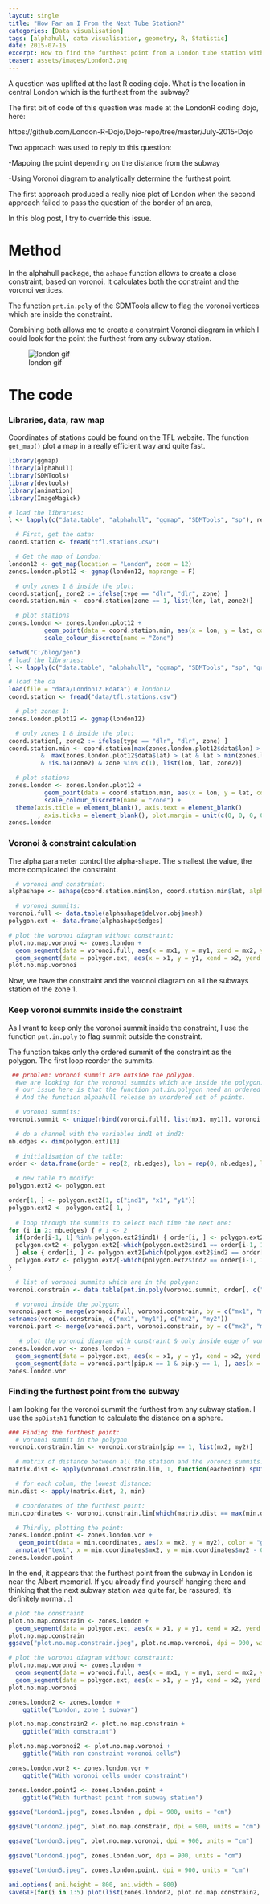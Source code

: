 ```yaml
---
layout: single
title: "How Far am I From the Next Tube Station?"
categories: [Data visualisation]
tags: [alphahull, data visualisation, geometry, R, Statistic]
date: 2015-07-16
excerpt: How to find the furthest point from a London tube station with Voronoi
teaser: assets/images/London3.png
---
```


A question was uplifted at the last R coding dojo. What is the location in central London which is the furthest from the subway?

The first bit of code of this question was made at the LondonR coding dojo, here:

https://github.com/London-R-Dojo/Dojo-repo/tree/master/July-2015-Dojo

Two approach was used to reply to this question:

-Mapping the point depending on the distance from the subway

-Using Voronoi diagram to analytically determine the furthest point.

 
The first approach produced a really nice plot of London when the second approach failed to pass the question of the border of an area,

In this blog post, I try to override this issue.

<h1> Method </h1>

In the alphahull package, the `ashape` function allows to create a close constraint, based on voronoi. It calculates both the constraint and the voronoi vertices.

The function `pnt.in.poly` of the SDMTools allow to flag the voronoi vertices which are inside the constraint.

Combining both allows me to create a constraint Voronoi diagram in which I could look for the point the furthest from any subway station.

![london gif ]({{ site.baseurl }}/image/London.gif) 

<h1> The code </h1>

<h3> Libraries, data, raw map </h3>

Coordinates of stations could be found on the TFL website.
The function `get_map()` plot a map in a really efficient way and quite fast.

```r
library(ggmap)
library(alphahull)
library(SDMTools) 
library(devtools)
library(animation)
library(ImageMagick)

# load the libraries:
l <- lapply(c("data.table", "alphahull", "ggmap", "SDMTools", "sp"), require, character.only = T)

  # First, get the data:
coord.station <- fread("tfl.stations.csv")

  # Get the map of London:
london12 <- get_map(location = "London", zoom = 12)
zones.london.plot12 <- ggmap(london12, maprange = F) 

  # only zones 1 & inside the plot:
coord.station[, zone2 := ifelse(type == "dlr", "dlr", zone) ]
coord.station.min <- coord.station[zone == 1, list(lon, lat, zone2)]

  # plot stations
zones.london <- zones.london.plot12 +
          geom_point(data = coord.station.min, aes(x = lon, y = lat, colour = as.factor(zone2)), size = 1.5) +
          scale_colour_discrete(name = "Zone")
```


```r
setwd("C:/blog/gen")
# load the libraries:
l <- lapply(c("data.table", "alphahull", "ggmap", "SDMTools", "sp", "grid"), require, character.only = T)

# load the da
load(file = "data/London12.Rdata") # london12
coord.station <- fread("data/tfl.stations.csv")

  # plot zones 1:
zones.london.plot12 <- ggmap(london12) 

  # only zones 1 & inside the plot:
coord.station[, zone2 := ifelse(type == "dlr", "dlr", zone) ]
coord.station.min <- coord.station[max(zones.london.plot12$data$lon) > lon & lon > min(zones.london.plot12$data$lon)
         &  max(zones.london.plot12$data$lat) > lat & lat > min(zones.london.plot12$data$lat)
         & !is.na(zone2) & zone %in% c(1), list(lon, lat, zone2)]

  # plot stations
zones.london <- zones.london.plot12 +
          geom_point(data = coord.station.min, aes(x = lon, y = lat, colour = as.factor(zone2)), size = 3) +
          scale_colour_discrete(name = "Zone") +
  theme(axis.title = element_blank(), axis.text = element_blank()
        , axis.ticks = element_blank(), plot.margin = unit(c(0, 0, 0, 0), "cm"))
zones.london
```


<h3> Voronoi & constraint calculation </h3>

The alpha parameter control the alpha-shape. The smallest the value, the more complicated the constraint.

```r

  # voronoi and constraint:
alphashape <- ashape(coord.station.min$lon, coord.station.min$lat, alpha = 0.021)

  # voronoi summits:
voronoi.full <- data.table(alphashape$delvor.obj$mesh)
polygon.ext <- data.frame(alphashape$edges)

# plot the voronoi diagram without constraint:
plot.no.map.voronoi <- zones.london +
  geom_segment(data = voronoi.full, aes(x = mx1, y = my1, xend = mx2, yend = my2), colour = "red", size=0.25) +
  geom_segment(data = polygon.ext, aes(x = x1, y = y1, xend = x2, yend = y2), colour = "blue", size=0.25)
plot.no.map.voronoi

```

Now, we have the constraint and the voronoi diagram on all the subways station of the zone 1.

<h3> Keep voronoi summits inside the constraint </h3>

As I want to keep only the voronoi summit inside the constraint, I use the function `pnt.in.poly` to flag summit outside the constraint.

The function takes only the ordered summit of the constraint as the polygon. The first loop reorder the summits.

```r

 ## problem: voronoi summit are outside the polygon.
  #we are looking for the voronoi summits which are inside the polygon.
  # our issue here is that the function pnt.in.polygon need an ordered table of the summit.
  # And the function alphahull release an unordered set of points.

  # voronoi summits:
voronoi.summit <- unique(rbind(voronoi.full[, list(mx1, my1)], voronoi.full[, list(mx2, my2)], use.names = F))

  # do a channel with the variables ind1 et ind2:
nb.edges <- dim(polygon.ext)[1]
  
  # initialisation of the table:
order <- data.frame(order = rep(2, nb.edges), lon = rep(0, nb.edges), lat = rep(0, nb.edges), stringsAsFactors = F)

  # new table to modify:
polygon.ext2 <- polygon.ext

order[1, ] <- polygon.ext2[1, c("ind1", "x1", "y1")]
polygon.ext2 <- polygon.ext2[-1, ]
  
  # loop through the summits to select each time the next one:
for (i in 2: nb.edges) { # i <- 2
  if(order[i-1, 1] %in% polygon.ext2$ind1) { order[i, ] <- polygon.ext2[which(polygon.ext2$ind1 == order[i-1, 1]), c("ind2", "x2", "y2")]
  polygon.ext2 <- polygon.ext2[-which(polygon.ext2$ind1 == order[i-1, 1]), ]
  } else { order[i, ] <- polygon.ext2[which(polygon.ext2$ind2 == order[i-1, 1]), c("ind1", "x1", "y1")]
  polygon.ext2 <- polygon.ext2[-which(polygon.ext2$ind2 == order[i-1, 1]), ]}
}

  # list of voronoi summits which are in the polygon:
voronoi.constrain <- data.table(pnt.in.poly(voronoi.summit, order[, c("lon", "lat")]))

  # voronoi inside the polygon:
voronoi.part <- merge(voronoi.full, voronoi.constrain, by = c("mx1", "my1"), all.x = T)
setnames(voronoi.constrain, c("mx1", "my1"), c("mx2", "my2"))
voronoi.part <- merge(voronoi.part, voronoi.constrain, by = c("mx2", "my2"), all.x = T)

   # plot the voronoi diagram with constraint & only inside edge of voronoi diagram:
zones.london.vor <- zones.london +
  geom_segment(data = polygon.ext, aes(x = x1, y = y1, xend = x2, yend = y2), colour = "blue", size = 0.25) +
  geom_segment(data = voronoi.part[pip.x == 1 & pip.y == 1, ], aes(x = mx2, y = my2, xend = mx1, yend = my1), colour = "red", size = 0.25) 
zones.london.vor
```

<h3>  Finding the furthest point from the subway </h3>

I am looking for the voronoi summit the furthest from any subway station.
I use the `spDistsN1` function to calculate the distance on a sphere.   

```r

### Finding the furthest point:
  # voronoi summit in the polygon
voronoi.constrain.lim <- voronoi.constrain[pip == 1, list(mx2, my2)]

  # matrix of distance between all the station and the voronoi summits: 
matrix.dist <- apply(voronoi.constrain.lim, 1, function(eachPoint) spDistsN1(as.matrix(coord.station.min[, list(lon, lat)]), eachPoint, longlat = T))

  # for each colum, the lowest distance:
min.dist <- apply(matrix.dist, 2, min)

  # coordonates of the furthest point:
min.coordinates <- voronoi.constrain.lim[which(matrix.dist == max(min.dist), arr.ind = T)[2]]

  # Thirdly, plotting the point:
zones.london.point <- zones.london.vor +
   geom_point(data = min.coordinates, aes(x = mx2, y = my2), color = "green", size = 2) +
  annotate("text", x = min.coordinates$mx2, y = min.coordinates$my2 - 0.003, label = "The albert memorial")
zones.london.point

```

In the end, it appears that the furthest point from the subway in London is near the Albert memorial. If you already find yourself hanging there and thinking that the next subway station was quite far, be rassured, it's definitely normal. :)

```r

# plot the constraint
plot.no.map.constrain <- zones.london +
  geom_segment(data = polygon.ext, aes(x = x1, y = y1, xend = x2, yend = y2), colour = "blue", size = 0.25)
plot.no.map.constrain
ggsave("plot.no.map.constrain.jpeg", plot.no.map.voronoi, dpi = 900, width = 31.75, height = 10.58, units = "cm")

# plot the voronoi diagram without constraint:
plot.no.map.voronoi <- zones.london +
  geom_segment(data = voronoi.full, aes(x = mx1, y = my1, xend = mx2, yend = my2), colour = "red",size=0.25) +
  geom_segment(data = polygon.ext, aes(x = x1, y = y1, xend = x2, yend = y2), colour = "blue",size=0.25)
plot.no.map.voronoi

zones.london2 <- zones.london +
    ggtitle("London, zone 1 subway")

plot.no.map.constrain2 <- plot.no.map.constrain +
    ggtitle("With constraint")

plot.no.map.voronoi2 <- plot.no.map.voronoi +
    ggtitle("With non constraint voronoi cells")

zones.london.vor2 <- zones.london.vor +
    ggtitle("With voronoi cells under constraint")

zones.london.point2 <- zones.london.point +
    ggtitle("With furthest point from subway station")

ggsave("London1.jpeg", zones.london , dpi = 900, units = "cm")

ggsave("London2.jpeg", plot.no.map.constrain, dpi = 900, units = "cm")

ggsave("London3.jpeg", plot.no.map.voronoi, dpi = 900, units = "cm")

ggsave("London4.jpeg", zones.london.vor, dpi = 900, units = "cm")

ggsave("London5.jpeg", zones.london.point, dpi = 900, units = "cm")

ani.options( ani.height = 800, ani.width = 800) 
saveGIF(for(i in 1:5) plot(list(zones.london2, plot.no.map.constrain2, plot.no.map.voronoi2, zones.london.vor2, zones.london.point2)[[i]]), movie.name = "London.gif", interval = 1.5)

```
